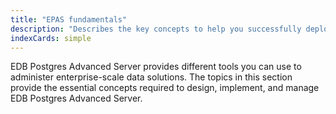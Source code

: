 ```yaml
---
title: "EPAS fundamentals"
description: "Describes the key concepts to help you successfully deploy and manage EDB Postgres Advanced Server"
indexCards: simple
---
```


EDB Postgres Advanced Server provides different tools you can use to administer enterprise-scale data solutions. The topics in this section provide the essential concepts required to design, implement, and manage EDB Postgres Advanced Server. 